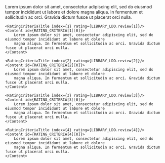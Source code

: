 
<AuthorNote title="Should you choose LDO?">
    <RatingCriteriaTitle index={0} rating={LIBRARY_LDO.review[0]}/>
    <Content id={RATING_CRITERIA[0][0]}>
        Lorem ipsum dolor sit amet, consectetur adipiscing elit, sed do eiusmod tempor incididunt ut labore et dolore
        magna aliqua. In fermentum et sollicitudin ac orci. Gravida dictum fusce ut placerat orci nulla.
    </Content>

    <RatingCriteriaTitle index={1} rating={LIBRARY_LDO.review[1]}/>
    <Content id={RATING_CRITERIA[1][0]}>
        Lorem ipsum dolor sit amet, consectetur adipiscing elit, sed do eiusmod tempor incididunt ut labore et dolore
        magna aliqua. In fermentum et sollicitudin ac orci. Gravida dictum fusce ut placerat orci nulla.
    </Content>

    <RatingCriteriaTitle index={2} rating={LIBRARY_LDO.review[2]}/>
    <Content id={RATING_CRITERIA[2][0]}>
        Lorem ipsum dolor sit amet, consectetur adipiscing elit, sed do eiusmod tempor incididunt ut labore et dolore
        magna aliqua. In fermentum et sollicitudin ac orci. Gravida dictum fusce ut placerat orci nulla.
    </Content>

    <RatingCriteriaTitle index={3} rating={LIBRARY_LDO.review[3]}/>
    <Content id={RATING_CRITERIA[3][0]}>
        Lorem ipsum dolor sit amet, consectetur adipiscing elit, sed do eiusmod tempor incididunt ut labore et dolore
        magna aliqua. In fermentum et sollicitudin ac orci. Gravida dictum fusce ut placerat orci nulla.
    </Content>

    <RatingCriteriaTitle index={4} rating={LIBRARY_LDO.review[4]}/>
    <Content id={RATING_CRITERIA[4][0]}>
        Lorem ipsum dolor sit amet, consectetur adipiscing elit, sed do eiusmod tempor incididunt ut labore et dolore
        magna aliqua. In fermentum et sollicitudin ac orci. Gravida dictum fusce ut placerat orci nulla.
    </Content>
</AuthorNote>